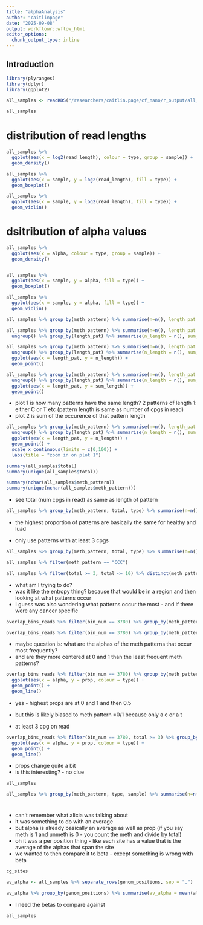 ```yaml
---
title: "alphaAnalysis"
author: "caitlinpage"
date: "2025-09-08"
output: workflowr::wflow_html
editor_options:
  chunk_output_type: inline
---
```


## Introduction

```r
library(plyranges)
library(dplyr)
library(ggplot2)
```

```r
all_samples <- readRDS("/researchers/caitlin.page/cf_nano/r_output/all_samples.rds")
```


```r
all_samples
```

# distribution of read lengths
```r
all_samples %>% 
  ggplot(aes(x = log2(read_length), colour = type, group = sample)) +
  geom_density()

all_samples %>%
  ggplot(aes(x = sample, y = log2(read_length), fill = type)) +
  geom_boxplot()

all_samples %>%
  ggplot(aes(x = sample, y = log2(read_length), fill = type)) +
  geom_violin()
```

# dsitribution of alpha values

```r
all_samples %>% 
  ggplot(aes(x = alpha, colour = type, group = sample)) +
  geom_density()


all_samples %>%
  ggplot(aes(x = sample, y = alpha, fill = type)) +
  geom_boxplot()

all_samples %>%
  ggplot(aes(x = sample, y = alpha, fill = type)) +
  geom_violin()
```
```r
all_samples %>% group_by(meth_pattern) %>% summarise(n=n(), length_pat = nchar(meth_pattern)) %>% distinct()
```


```r
all_samples %>% group_by(meth_pattern) %>% summarise(n=n(), length_pat = nchar(meth_pattern)) %>% distinct() %>% 
  ungroup() %>% group_by(length_pat) %>% summarise(n_length = n(), sum_length = sum(n))

all_samples %>% group_by(meth_pattern) %>% summarise(n=n(), length_pat = nchar(meth_pattern)) %>% distinct() %>% 
  ungroup() %>% group_by(length_pat) %>% summarise(n_length = n(), sum_length = sum(n)) %>%
  ggplot(aes(x = length_pat, y = n_length)) +
  geom_point()

all_samples %>% group_by(meth_pattern) %>% summarise(n=n(), length_pat = nchar(meth_pattern)) %>% distinct() %>% 
  ungroup() %>% group_by(length_pat) %>% summarise(n_length = n(), sum_length = sum(n)) %>%
  ggplot(aes(x = length_pat, y = sum_length)) +
  geom_point()
```
* plot 1 is how many patterns have the same length? 2 patterns of length 1: either C or T etc (pattern length is same as number of cpgs in read)
* plot 2 is sum of the occurence of that pattern length
```r
all_samples %>% group_by(meth_pattern) %>% summarise(n=n(), length_pat = nchar(meth_pattern)) %>% distinct() %>% 
  ungroup() %>% group_by(length_pat) %>% summarise(n_length = n(), sum_length = sum(n)) %>%
  ggplot(aes(x = length_pat, y = n_length)) +
  geom_point() +
  scale_x_continuous(limits = c(0,100)) +
  labs(title = "zoom in on plot 1")
```
```r
summary(all_samples$total)
summary(unique(all_samples$total))

summary(nchar(all_samples$meth_pattern))
summary(unique(nchar(all_samples$meth_pattern)))
```
* see total (num cpgs in read) as same as length of pattern

```r
all_samples %>% group_by(meth_pattern, total, type) %>% summarise(n=n()) %>% group_by(type) %>% mutate(prop_pattern_in_type = n/sum(n)) %>% .[order(.$prop_pattern_in_type, decreasing = TRUE),]
```
* the highest proportion of patterns are basically the same for healthy and luad

* only use patterns with at least 3 cpgs
```r
all_samples %>% group_by(meth_pattern, total, type) %>% summarise(n=n()) %>% filter(total >= 3) %>% group_by(type) %>% mutate(prop_pattern_in_type = n/sum(n)) %>% .[order(.$prop_pattern_in_type, decreasing = TRUE),]
```
```r
all_samples %>% filter(meth_pattern == "CCC")
```

```r
all_samples %>% filter(total >= 3, total <= 10) %>% distinct(meth_pattern, alpha)
```

* what am I trying to do?
* was it like the entropy thing? because that would be in a region and then looking at what patterns occur
* I guess was also wondering what patterns occur the most - and if there were any cancer specific

```r
overlap_bins_reads %>% filter(bin_num == 3780) %>% group_by(meth_pattern, total) %>% summarise(num_times = n()) %>% ungroup() %>% mutate(prop = num_times/sum(num_times)) %>% .[order(.$prop, decreasing = TRUE),]
```

```r
overlap_bins_reads %>% filter(bin_num == 3780) %>% group_by(meth_pattern, total, alpha, type) %>% summarise(num_times = n()) %>% ungroup() %>% group_by(type) %>% mutate(prop = num_times/sum(num_times)) %>% .[order(.$prop, decreasing = TRUE),]
```
* maybe question is: what are the alphas of the meth patterns that occur most frequently?
* and are they more centered at 0 and 1 than the least frequent meth patterns?

```r
overlap_bins_reads %>% filter(bin_num == 3780) %>% group_by(meth_pattern, total, alpha, type) %>% summarise(num_times = n()) %>% ungroup() %>% group_by(type) %>% mutate(prop = num_times/sum(num_times)) %>% .[order(.$prop, decreasing = TRUE),] %>%
  ggplot(aes(x = alpha, y = prop, colour = type)) +
  geom_point() +
  geom_line()
```
* yes - highest props are at 0 and 1 and then 0.5

* but this is likely biased to meth pattern =0/1 because only a c or a t

* at least 3 cpg on read 

```r
overlap_bins_reads %>% filter(bin_num == 3780, total >= 3) %>% group_by(meth_pattern, total, alpha, type) %>% summarise(num_times = n()) %>% ungroup() %>% group_by(type) %>% mutate(prop = num_times/sum(num_times)) %>% .[order(.$prop, decreasing = TRUE),] %>%
  ggplot(aes(x = alpha, y = prop, colour = type)) +
  geom_point() +
  geom_line()
```
* props change quite a bit
* is this interesting? - no clue
```r
all_samples
```


```r
all_samples %>% group_by(meth_pattern, type, sample) %>% summarise(n=n())
```

#

* can't remember what alicia was talking about
* it was something to do with an average
* but alpha is already basically an average as well as prop (if you say meth is 1 and unmeth is 0 - you count the meth and divide by total)
* oh it was a per position thing - like each site has a value that is the average of the alphas that span the site
* we wanted to then compare it to beta - except something is wrong with beta

```r
cg_sites
```


```r
av_alpha <- all_samples %>% separate_rows(genom_positions, sep = ",")
```

```r
av_alpha %>% group_by(genom_positions) %>% summarise(av_alpha = mean(alpha), median_alpha = median(alpha), sd_alpha = sd(alpha))
```
* I need the betas to compare against
```r
all_samples
```

